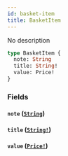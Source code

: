```yaml
---
id: basket-item
title: BasketItem
---
```


No description

```graphql
type BasketItem {
  note: String
  title: String!
  value: Price!
}
```

### Fields

#### `note` ([`String`](/graphql/scalars/string))

#### `title` ([`String!`](/graphql/scalars/string))

#### `value` ([`Price!`](/graphql/objects/price))
